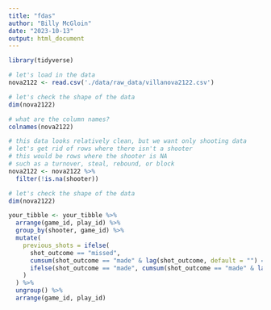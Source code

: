 ```yaml
---
title: "fdas"
author: "Billy McGloin"
date: "2023-10-13"
output: html_document
---
```


```r
library(tidyverse)
```


```r
# let's load in the data
nova2122 <- read.csv('./data/raw_data/villanova2122.csv')
```

```r
# let's check the shape of the data
dim(nova2122)
```

```r
# what are the column names?
colnames(nova2122)
```

```r
# this data looks relatively clean, but we want only shooting data
# let's get rid of rows where there isn't a shooter
# this would be rows where the shooter is NA
# such as a turnover, steal, rebound, or block
nova2122 <- nova2122 %>%
  filter(!is.na(shooter))

# let's check the shape of the data
dim(nova2122)
```


```r
your_tibble <- your_tibble %>%
  arrange(game_id, play_id) %>%
  group_by(shooter, game_id) %>%
  mutate(
    previous_shots = ifelse(
      shot_outcome == "missed",
      cumsum(shot_outcome == "made" & lag(shot_outcome, default = "") == "missed") - cumsum(shot_outcome == "missed" & lag(shot_outcome, default = "") == "made"),
      ifelse(shot_outcome == "made", cumsum(shot_outcome == "made" & lag(shot_outcome, default = "") == "missed") - cumsum(shot_outcome == "missed" & lag(shot_outcome, default = "") == "made"), 0)
    )
  ) %>%
  ungroup() %>%
  arrange(game_id, play_id)
```

